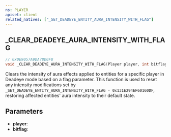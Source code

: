 ```yaml
---
ns: PLAYER
apiset: client
related_natives: ["_SET_DEADEYE_ENTITY_AURA_INTENSITY_WITH_FLAG"]
---
```

## _CLEAR_DEADEYE_AURA_INTENSITY_WITH_FLAG

```c
// 0x0E9057A9DA78D0F8
void _CLEAR_DEADEYE_AURA_INTENSITY_WITH_FLAG(Player player, int bitflag);
```

Clears the intensity of aura effects applied to entities for a specific player in Deadeye mode based on a flag parameter. This function is used to reset any intensity modifications set by `_SET_DEADEYE_ENTITY_AURA_INTENSITY_WITH_FLAG - 0x131E294EF60160DF`, restoring affected entities' aura intensity to their default state.

## Parameters
* **player**:
* **bitflag**: